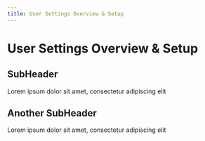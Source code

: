 ```yaml
---
title: User Settings Overview & Setup
---
```

# User Settings Overview & Setup

## SubHeader
Lorem ipsum dolor sit amet, consectetur adipiscing elit

## Another SubHeader
Lorem ipsum dolor sit amet, consectetur adipiscing elit